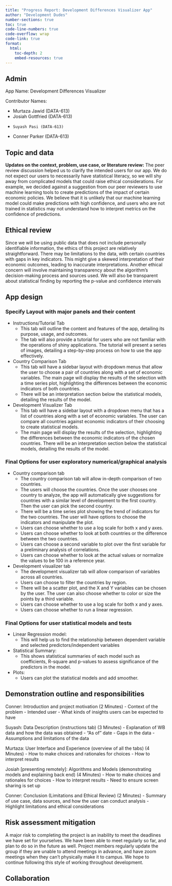 ```yaml
---
title: "Progress Report: Development Differences Visualizer App"
author: "Development Dudes"
number-sections: true
toc: true
code-line-numbers: true
code-overflow: wrap
code-link: true
format:
  html:
    toc-depth: 2
    embed-resources: true
---
```


## Admin

App Name:
Development Differences Visualizer

Contributor Names:

-   Murtaza Jawid (DATA-613)
-   Josiah Gottfried (DATA-613)
-	  Suyash Pasi (DATA-613)
- 	Conner Parker (DATA-613)

## Topic and data 

**Updates on the context, problem, use case, or literature review:**
The peer review discussion helped us to clarify the intended users for our app. We do not expect our users to necessarily have statistical literacy, so we will shy away from complicated models that could raise ethical considerations. For example, we decided against a suggestion from our peer reviewers to use machine learning tools to create predictions of the impact of certain economic policies. We believe that it is unlikely that our machine learning model could make predictions with high confidence, and users who are not trained in statistics may not understand how to interpret metrics on the confidence of predictions.

## Ethical review

Since we will be using public data that does not include personally identifiable information, the ethics of this project are relatively straightforward. There may be limitations to the data, with certain countries with gaps in key indicators. This might give a skewed interpretation of their economic outcomes, leading to inaccurate interpretations. Another ethical concern will involve maintaining transparency about the algorithm’s decision-making process and sources used. We will also be transparent about statistical finding by reporting the p-value and confidence intervals

## App design

### Specify Layout with major panels and their content

- Instructions/Tutorial Tab
  - This tab will outline the content and features of the app, detailing its purpose, usage, and outcomes.
  - The tab will also provide a tutorial for users who are not familiar with the operations of shiny applications. The tutorial will present a series of images, detailing a step-by-step process on how to use the app effectively. 
- Country Comparison Tab
  - This tab will have a sidebar layout with dropdown menus that allow the user to choose a pair of countries along with a set of economic variables.
The main page will display the results of the selection with a time series plot, highlighting the differences between the economic indicators of both countries.
  - There will be an interpretation section below the statistical models, detailing the results of the model.
- Development Visualizer Tab
  - This tab will have a sidebar layout with a dropdown menu that has a list of countries along with a set of economic variables. The user can compare all countries against economic indicators of their choosing to create statistical models.
  - The main page will display the results of the selection, highlighting the differences between the economic indicators of the chosen countries.
There will be an interpretation section below the statistical models, detailing the results of the model.
 
### Final Options for user exploratory numerical/graphical analysis

- Country comparison tab
  - The country comparison tab will allow in-depth comparison of two countries.
  - The users will choose the countries. Once the user chooses one country to analyze, the app will automatically give suggestions for countries with a similar level of development to the first country. Then the user can pick the second country.
  - There will be a time series plot showing the trend of indicators for the two countries. The user will have options to choose the indicators and manipulate the plot.
  - Users can choose whether to use a log scale for both x and y axes.
  - Users can choose whether to look at both countries or the difference between the two countries.
  - Users can choose a second variable to plot over the first variable for a preliminary analysis of correlations.
  - Users can choose whether to look at the actual values or normalize the values to be 100 in a reference year.
- Development visualizer tab
  - The development visualizer tab will allow comparison of variables across all countries.
  - Users can choose to filter the countries by region.
  - There will be a scatter plot, and the X and Y variables can be chosen by the user. The user can also choose whether to color or size the points by a third variable.
  - Users can choose whether to use a log scale for both x and y axes.
  - Users can choose whether to run a linear regression.

### Final Options for user statistical models and tests

- Linear Regression model: 
  - This will help us to find the relationship between dependent variable and selected predictors/independent variables
- Statistical Summary: 
  - This shows statistical summaries of each model such as coefficients, R-square and p-values to assess significance of the predictors in the model. 
- Plots: 
  - Users can plot the statistical models and add smoother.

## Demonstration outline and responsibilities

Conner: Introduction and project motivation (2 Minutes)
  -   Context of the problem
  -   Intended user
  -   What kinds of insights users can be expected to have

Suyash: Data Description (instructions tab) (3 Minutes)
  -   Explanation of WB data and how the data was obtained
  -   “As of” date
  -   Gaps in the data
  -   Assumptions and limitations of the data

Murtaza: User Interface and Experience (overview of all the tabs) (4 Minutes) 
  -   How to make choices and rationales for choices
  -   How to interpret results

Josiah [presenting remotely]: Algorithms and Models (demonstrating models and explaining back end) (4 Minutes)
  -   How to make choices and rationales for choices
  -   How to interpret results
  -   Need to ensure screen sharing is set up

Conner: Conclusion (Limitations and Ethical Review) (2 Minutes)
  -   Summary of use case, data sources, and how the user can conduct analysis
  -   Highlight limitations and ethical considerations



## Risk assessment mitigation

A major risk to completing the project is an inability to meet the deadlines we have set for yourselves. We have been able to meet regularly so far, and plan to do so in the future as well. Project members regularly update the group if they are unable to attend meetings in advance, and have zoom meetings when they can’t physically make it to campus. We hope to continue following this style of working throughout development.

## Collaboration